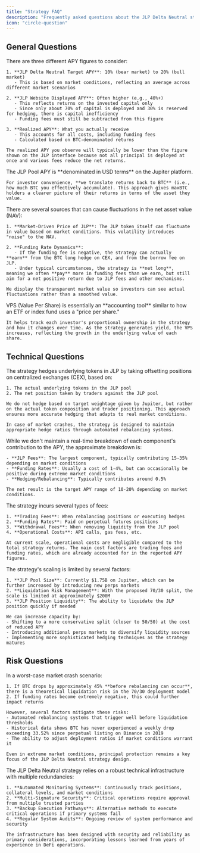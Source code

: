 ```yaml
---
title: "Strategy FAQ"
description: "Frequently asked questions about the JLP Delta Neutral strategy"
icon: "circle-question"
---
```

## General Questions

<AccordionGroup>
  <Accordion title="What is the difference between JLP Delta Neutral's displayed APY and Jupiter's displayed APY?">
    There are three different APY figures to consider:

    1. **JLP Delta Neutral Target APY**: 10% (bear market) to 20% (bull market)
       - This is based on market conditions, reflecting an average across different market scenarios

    2. **JLP Website Displayed APY**: Often higher (e.g., 40%+)
       - This reflects returns on the invested capital only
       - Since only about 70% of capital is deployed and 30% is reserved for hedging, there is capital inefficiency
       - Funding fees must still be subtracted from this figure

    3. **Realized APY**: What you actually receive
       - This accounts for all costs, including funding fees
       - Calculated based on BTC-denominated returns

    The realized APY you observe will typically be lower than the figure shown on the JLP interface because not all principal is deployed at once and various fees reduce the net returns.
  </Accordion>

  <Accordion title="Is the JLP Pool APY denominated in USD or BTC terms?">
    The JLP Pool APY is **denominated in USD terms** on the Jupiter platform.

    For investor convenience, **we translate returns back to BTC** (i.e., how much BTC you effectively accumulate). This approach gives maxBTC holders a clearer picture of their returns in terms of the asset they value.
  </Accordion>

  <Accordion title="What causes fluctuations in the NAV?">
    There are several sources that can cause fluctuations in the net asset value (NAV):

    1. **Market-Driven Price of JLP**: The JLP token itself can fluctuate in value based on market conditions. This volatility introduces "noise" to the NAV.

    2. **Funding Rate Dynamics**:
       - If the funding fee is negative, the strategy can actually **earn** from the BTC long hedge on CEX, and from the borrow fee on JLP.
       - Under typical circumstances, the strategy is **net long**, meaning we often **pay** more in funding fees than we earn, but still aim for a net positive return due to JLP fees and other mechanisms.
    
    We display the transparent market value so investors can see actual fluctuations rather than a smoothed value.
  </Accordion>

  <Accordion title="What is VPS shown in the reporting dashboard?">
    VPS (Value Per Share) is essentially an **accounting tool** similar to how an ETF or index fund uses a "price per share."

    It helps track each investor's proportional ownership in the strategy and how it changes over time. As the strategy generates yield, the VPS increases, reflecting the growth in the underlying value of each share.
  </Accordion>
</AccordionGroup>

## Technical Questions

<AccordionGroup>
  <Accordion title="How is the position actually hedged?">
    The strategy hedges underlying tokens in JLP by taking offsetting positions on centralized exchanges (CEX), based on:

    1. The actual underlying tokens in the JLP pool
    2. The net position taken by traders against the JLP pool

    We do not hedge based on target weightage given by Jupiter, but rather on the actual token composition and trader positioning. This approach ensures more accurate hedging that adapts to real market conditions.

    In case of market crashes, the strategy is designed to maintain appropriate hedge ratios through automated rebalancing systems.
  </Accordion>

  <Accordion title="Do you have a breakdown of the strategy's APY by components?">
    While we don't maintain a real-time breakdown of each component's contribution to the APY, the approximate breakdown is:

    - **JLP Fees**: The largest component, typically contributing 15-35% depending on market conditions
    - **Funding Rates**: Usually a cost of 1-4%, but can occasionally be positive during extreme market conditions
    - **Hedging/Rebalancing**: Typically contributes around 0.5%

    The net result is the target APY range of 10-20% depending on market conditions.
  </Accordion>

  <Accordion title="What are the fees the strategy is consuming?">
    The strategy incurs several types of fees:

    1. **Trading Fees**: When rebalancing positions or executing hedges
    2. **Funding Rates**: Paid on perpetual futures positions
    3. **Withdrawal Fees**: When removing liquidity from the JLP pool
    4. **Operational Costs**: API calls, gas fees, etc.

    At current scale, operational costs are negligible compared to the total strategy returns. The main cost factors are trading fees and funding rates, which are already accounted for in the reported APY figures.
  </Accordion>

  <Accordion title="What is the strategy's scalability limit?">
    The strategy's scaling is limited by several factors:

    1. **JLP Pool Size**: Currently $1.75B on Jupiter, which can be further increased by introducing new perps markets
    2. **Liquidation Risk Management**: With the proposed 70/30 split, the scale is limited at approximately $200M
    3. **JLP Position Liquidity**: The ability to liquidate the JLP position quickly if needed

    We can increase capacity by:
    - Shifting to a more conservative split (closer to 50/50) at the cost of reduced APY
    - Introducing additional perps markets to diversify liquidity sources
    - Implementing more sophisticated hedging techniques as the strategy matures
  </Accordion>
</AccordionGroup>

## Risk Questions

<AccordionGroup>
  <Accordion title="What is the worst-case scenario if the market crashes?">
    In a worst-case market crash scenario:

    1. If BTC drops by approximately 45% **before rebalancing can occur**, there is a theoretical liquidation risk in the 70/30 deployment model
    2. If funding rates become extremely negative, this could further impact returns

    However, several factors mitigate these risks:
    - Automated rebalancing systems that trigger well before liquidation thresholds
    - Historical data shows BTC has never experienced a weekly drop exceeding 33.52% since perpetual listing on Binance in 2019
    - The ability to adjust deployment ratios if market conditions warrant it

    Even in extreme market conditions, principal protection remains a key focus of the JLP Delta Neutral strategy design.
  </Accordion>

  <Accordion title="How robust is the infrastructure?">
    The JLP Delta Neutral strategy relies on a robust technical infrastructure with multiple redundancies:

    1. **Automated Monitoring Systems**: Continuously track positions, collateral levels, and market conditions
    2. **Multi-Signature Security**: Critical operations require approval from multiple trusted parties
    3. **Backup Execution Pathways**: Alternative methods to execute critical operations if primary systems fail
    4. **Regular System Audits**: Ongoing review of system performance and security

    The infrastructure has been designed with security and reliability as primary considerations, incorporating lessons learned from years of experience in DeFi operations.
  </Accordion>
</AccordionGroup> 